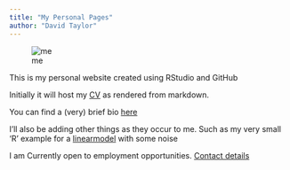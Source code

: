 ```yaml
---
title: "My Personal Pages"
author: "David Taylor"
---
```


![me](images/dbt.jpg)

This is my personal website created using RStudio and GitHub

Initially it will host my [CV](CV.html) as rendered from markdown.

You can find a (very) brief bio [here](About_Me.html)

I'll also be adding other things as they occur to me.
Such as my very small 'R' example for a [linearmodel](linearmodel.html) with some noise

I am Currently open to employment opportunities.
[Contact details](Contact_Me.html)

